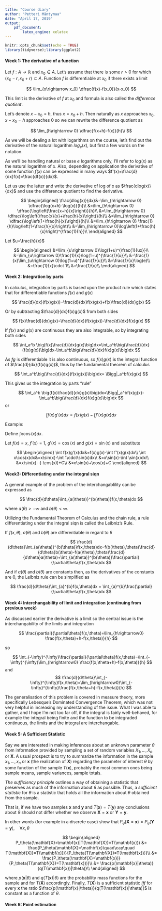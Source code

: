 ```yaml
---
title: "Course diary"
author: "Petteri Mäntymaa"
date: "April 17, 2019"
output:
    pdf_document:
        latex_engine: xelatex
---
```


```r
knitr::opts_chunk$set(echo = TRUE)
library(tidyverse);library(ggplot2)
```

#### Week 1: The derivative of a function

Let $f: A \rightarrow \mathbb{R}$ and $x_0 \in A$. Let's assume that there is some $r>0$ for which $(x_0 - r, x_0 + r) \subset A$. Function $f$ is differentiable at $x_0$ if there exists a limit

$$
\lim_{x\rightarrow x_0} \dfrac{f(x)-f(x_0)}{x-x_0}
$$

This limit is the derivative of $f$ at $x_0$ and formula is also called the *difference quotient*.

Let's denote $x-x_0 = h$, thus $x = x_0 + h$. Then naturally as $x$ approaches $x_0$, $x-x_0 = h$ approaches $0$ so we can rewrite the difference quotient as

$$
\lim_{h\rightarrow 0} \dfrac{f(x+h)-f(x)}{h}\\
$$

As we will be dealing a lot with logarithms on the course, let's find out the derivative of the natural logarithm $log_e(x)$, but first a few words on the notation.

As we'll be handling natural or base $e$ logarithms only, I'll refer to $log(x)$ as the natural logarithm of $x$. Also, depending on application the derivative of some function $f(x)$ can be expressed in many ways $f'(x)=\frac{d}{dx}f(x)=\frac{df(x)}{dx}$. 

Let us use the latter and write the derivative of log of x as $\frac{dlog(x)}{dx}$ and use the difference quotient to find the derivative.

$$
\begin{aligned}
\frac{dlog(x)}{dx}&=\lim_{h\rightarrow 0} \dfrac{\log(x+h)-\log(x)}{h}\\
&=\lim_{h\rightarrow 0} \dfrac{\log\left(\frac{x+h}{x}\right)}{h}\\
&=\lim_{h\rightarrow 0} \dfrac{\log\left(\frac{x}{x}+\frac{h}{x}\right)}{h}\\
&=\lim_{h\rightarrow 0} \dfrac{\log\left(1+\frac{h}{x}\right)}{h}\\
&=\lim_{h\rightarrow 0} \frac{1}{h}\log\left(1+\frac{h}{x}\right)\\
&=\lim_{h\rightarrow 0}\log\left(1+\frac{h}{x}\right)^{\frac{1}{h}}\\
\end{aligned}
$$

Let $u=\frac{h}{x}$

$$
\begin{aligned}
&=\lim_{u\rightarrow 0}\log(1+u)^{\frac{1}{ux}}\\
&=\lim_{u\rightarrow 0}\frac{1}{x}\log(1+u)^{\frac{1}{u}}\\
&=\frac{1}{x}\lim_{u\rightarrow 0}\log(1+u)^{\frac{1}{u}}\\
&=\frac{1}{x}\log(e)\\
&=\frac{1}{x}\cdot 1\\
&=\frac{1}{x}\\
\end{aligned}
$$

#### Week 2: Integration by parts

In calculus, integration by parts is based upon the product rule which states that for differentiable functions $f(x)$ and $g(x)$

$$
\frac{d}{dx}(f(x)g(x))=\frac{d}{dx}f(x)g(x)+f(x)\frac{d}{dx}g(x)
$$

Or by subtracting $\frac{d}{dx}f(x)g(x)$ from both sides

$$
f(x)\frac{d}{dx}g(x)=\frac{d}{dx}(f(x)g(x))-\frac{d}{dx}f(x)g(x)
$$

If $f(x)$ and $g(x)$ are continuous they are also integrable, so by integrating both sides

$$
\int_a^b \big(f(x)\frac{d}{dx}g(x)\big)dx=\int_a^b\big(\frac{d}{dx}(f(x)g(x))\big)dx-\int_a^b\big(\frac{d}{dx}f(x)g(x)\big)dx
$$

As $fg$ is differentiable it is also continuous, so $f(x)g(x)$ is the integral function of $\frac{d}{dx}(f(x)g(x))$, thus by the fundamental theorem of calculus

$$
\int_a^b\big(\frac{d}{dx}(f(x)g(x))\big)dx= \Bigg|_a^bf(x)g(x)
$$

This gives us the integration by parts "rule"

$$
\int_a^b \big(f(x)\frac{d}{dx}g(x)\big)dx=\Bigg|_a^bf(x)g(x)-\int_a^b\big(\frac{d}{dx}f(x)g(x)\big)dx
$$
or

$$
\int f(x)g'(x)dx=f(x)g(x)-\int f'(x)g(x)dx
$$

Example:

Define $\int x\cos(x)dx$.

Let $f(x)=x$, $f'(x)=1$, $g'(x)=\cos(x)$ and $g(x)=\sin(x)$ and substitute

$$
\begin{aligned}
\int f(x)g'(x)dx&=f(x)g(x)-\int f'(x)g(x)dx\\
\int x\cos(x)dx&=x\sin(x)-\int 1\cdot\sin(x)dx\\
&=x\sin(x)-\int \sin(x)dx\\
&=x\sin(x)- (-\cos(x))+C\\
&=x\sin(x)+\cos(x)+C
\end{aligned}
$$

#### Week3: Differentiating under the integral siqn

A general example of the problem of the interchangablility can be expressed as

$$
\frac{d}{d\theta}\int_{a(\theta)}^{b(\theta)}f(x,\theta)dx
$$

where $a(\theta)>-\infty$ and $b(\theta)<\infty$.

Utilizing the Fundamental Theorem of Calculus and the chain rule, a rule differentiating under the integral siqn is called the Leibniz's Rule.

If $f(x,\theta)$, $a(\theta)$ and $b(\theta)$ are differentiable in regard to $\theta$

$$
\frac{d}{d\theta}\int_{a(\theta)}^{b(\theta)}f(x,\theta)dx=f(b(\theta),\theta)\frac{d}{d\theta}b(\theta)-f(a(\theta),\theta)\frac{d}{d\theta}a(\theta)+\int_{a(\theta)}^{b(\theta)}\frac{\partial}{\partial\theta}f(x,\theta)dx
$$

And if $a(\theta)$ and $b(\theta)$ are constants then, as the derivatives of the constants are 0, the Leibniz rule can be simplified as

$$
\frac{d}{d\theta}\int_{a}^{b}f(x,\theta)dx = \int_{a}^{b}\frac{\partial}{\partial\theta}f(x,\theta)dx
$$

#### Week 4: Interchangability of limit and integration (continuing from previous week)

As discussed earlier the derivative is a limit so the central issue is the interchangability of the limits and integration

$$
\frac{\partial}{\partial\theta}f(x,\theta)=\lim_{h\rightarrow0} \frac{f(x,\theta)+h-f(x,\theta)}{h}
$$

so

$$
\int_{-\infty}^{\infty}\frac{\partial}{\partial\theta}f(x,\theta)=\int_{-\infty}^{\infty}\lim_{h\rightarrow0} \frac{f(x,\theta+h)-f(x,\theta)}{h}
$$
and
$$
\frac{d}{d\theta}\int_{-\infty}^{\infty}f(x,\theta)=\lim_{h\rightarrow0}\int_{-\infty}^{\infty}\frac{f(x,\theta+h)-f(x,\theta)}{h}
$$

The generalisation of this problem is covered in measure theory, more specifically Lebesque's Dominated Convergence Theorem, which was not very helpful in increasing my understanding of the issue. What I was able to gather, and I hope I'm not too far off, if the integral is fairly well-behaved, for example the integral being finite and the function to be integraded continuous, the limits and the integral are interchangable.

#### Week 5: A Sufficient Statistic

Say we are interested in making inferences about an unknown parameter $\theta$ from information provided by sampling a set of random variables $X_1,\dots,X_n$ or $\mathbf{X}$. A usual prospect is to try to summarize the information in the sample $x_1,\dots,x_n$ or $\mathbf{x}$ (the realization of $\mathbf{X}$) regarding the parameter of interest $\theta$ by some function of the sample $T(\mathbf{x})$, probably the most common ones being sample means, sample variances, sample totals.

*The sufficiency principle* outlines a way of obtaining a statistic that preserves as much of the information about $\theta$ as possible. Thus, a *sufficient statistic* for $\theta$ is a statistic that holds all the information about $\theta$ obtained from the sample.

That is, if we have two samples $\mathbf{x}$ and $\mathbf{y}$ and $T(\mathbf{x})=T(\mathbf{y})$ any conclusions about $\theta$ should not differ whether we observe $\mathbf{X}=\mathbf{x}$ or $\mathbf{Y}=\mathbf{y}$.

In other words (for example in a discrete case) show that $P_\theta(\mathbf{X}=\mathbf{x})=P_\theta(\mathbf{Y}=\mathbf{y}),\quad \forall x,\theta$ 

$$
\begin{aligned}
P_\theta(\mathbf{X}=\mathbf{x}|T(\mathbf{X})=T(\mathbf{x})) &= \frac{P_\theta(\mathbf{X}=\mathbf{x}\quad\cap\quad T(\mathbf{X})=T(\mathbf{x}))}{P_\theta(T(\mathbf{X})=T(\mathbf{x}))}\\
&= \frac{P_\theta(\mathbf{X}=\mathbf{x})}{P_\theta(T(\mathbf{X})=T(\mathbf{x}))}\\
&= \frac{p(\mathbf{x}|\theta)}{q(T(\mathbf{x})|\theta)}\\
\end{aligned}
$$

where $p(\mathbf{x}|\theta)$ and $q(T(\mathbf{x})|\theta)$ are the probability mass functions for the sample and for $T(\mathbf{X})$ accordingly. Finally, $T(\mathbf{X})$ is a sufficient statistic *iff* for every $\mathbf{x}$ the ratio $\frac{p(\mathbf{x}|\theta)}{q(T(\mathbf{x})|\theta)}$ is constant as a function of $\theta$.

#### Week 6: Point estimation




